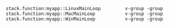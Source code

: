 ```discover {tabTitle:Enhancement Rules}
stack.function:myapp::LinuxMainLoop         v-group -group
stack.function:myapp::MacMainLoop           v-group -group
stack.function:myapp::WinMainLoop           v-group -group
```
